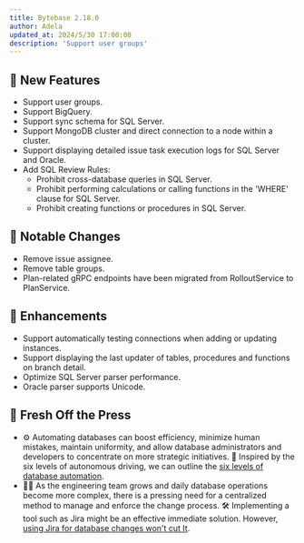 ```yaml
---
title: Bytebase 2.18.0
author: Adela
updated_at: 2024/5/30 17:00:00
description: 'Support user groups'
---
```



## 🚀 New Features

- Support user groups.
- Support BigQuery.
- Support sync schema for SQL Server.
- Support MongoDB cluster and direct connection to a node within a cluster.
- Support displaying detailed issue task execution logs for SQL Server and Oracle.
- Add SQL Review Rules:
  - Prohibit cross-database queries in SQL Server.
  - Prohibit performing calculations or calling functions in the 'WHERE' clause for SQL Server.
  - Prohibit creating functions or procedures in SQL Server.

## 🔔 Notable Changes

- Remove issue assignee.
- Remove table groups.
- Plan-related gRPC endpoints have been migrated from RolloutService to PlanService.

## 🎄 Enhancements

- Support automatically testing connections when adding or updating instances.
- Support displaying the last updater of tables, procedures and functions on branch detail.
- Optimize SQL Server parser performance.
- Oracle parser supports Unicode.

## 📰 Fresh Off the Press

- ⚙️ Automating databases can boost efficiency, minimize human mistakes, maintain uniformity, and allow database administrators and developers to concentrate on more strategic initiatives. 🚗 Inspired by the six levels of autonomous driving, we can outline the [six levels of database automation](https://www.bytebase.com/blog/database-automation-levels/).
- 🧑‍💻 As the engineering team grows and daily database operations become more complex, there is a pressing need for a centralized method to manage and enforce the change process. 🛠️ Implementing a tool such as Jira might be an effective immediate solution. However, [using Jira for database changes won't cut It](https://www.bytebase.com/blog/use-jira-for-database-change/).

<InstallUpgrade />
